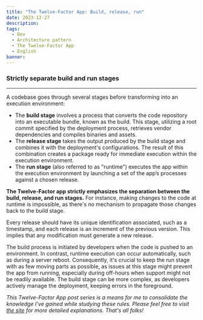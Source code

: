 ```yaml
---
title: "The Twelve-Factor App: Build, release, run"
date: 2023-12-27
description:
tags:
  - Dev
  - Architecture pattern
  - The Twelve-Factor App
  - English
banner:
---
```


### Strictly separate build and run stages

---

A codebase goes through several stages before transforming into an execution
environment:

- The **build stage** involves a process that converts the code repository into
an executable bundle, known as the build. This stage, utilizing a root commit
specified by the deployment process, retrieves vendor dependencies and compiles
binaries and assets.
- The **release stage** takes the output produced by the build stage and
combines it with the deployment's configurations. The result of this combination
creates a package ready for immediate execution within the execution environment.
- The **run stage** (also referred to as "runtime") executes the app within the
execution environment by launching a set of the app’s processes against a chosen
release.

**The Twelve-Factor app strictly emphasizes the separation between the build,
release, and run stages.** For instance, making changes to the code at runtime
is impossible, as there's no mechanism to propagate those changes back to the
build stage.

Every release should have its unique identification associated, such as a
timestamp, and each release is an increment of the previous version. This
implies that any modification must generate a new release.

The build process is initiated by developers when the code is pushed to an
environment. In contrast, runtime execution can occur automatically, such as
during a server reboot. Consequently, it's crucial to keep the run stage with as
few moving parts as possible, as issues at this stage might prevent the app from
running, especially during off-hours when support might not be readily
available. The build stage can be more complex, as developers actively manage
the deployment, keeping errors in the foreground.

_This Twelve-Factor App post series is a means for me to consolidate
the knowledge I've gained while studying these rules. Please feel free to visit 
[the site](https://12factor.net/) for more detailed explanations.
That's all folks!_